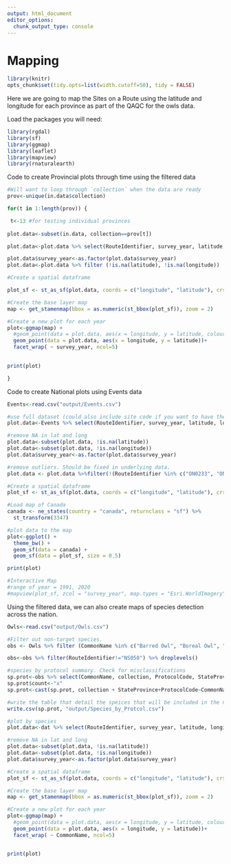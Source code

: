 ```yaml
---
output: html_document
editor_options: 
  chunk_output_type: console
---
```

# Mapping {#Map4}

```r

library(knitr)
opts_chunk$set(tidy.opts=list(width.cutoff=50), tidy = FALSE)

```

Here we are going to map the Sites on a Route using the latitude and longitude for each province as part of the QAQC for the owls data. 

Load the packages you will need: 
```r

library(rgdal)
library(sf)
library(ggmap)
library(leaflet)
library(mapview)
library(rnaturalearth)

```

Code to create Provincial plots through time using the filtered data

```r

#Will want to loop through `collection` when the data are ready
prov<-unique(in.data$collection)

for(t in 1:length(prov)) {

 t<-13 #for testing individual provinces
  
plot.data<-subset(in.data, collection==prov[t])

plot.data<-plot.data %>% select(RouteIdentifier, survey_year, latitude, longitude) %>% distinct()

plot.data$survey_year<-as.factor(plot.data$survey_year)
plot.data<-plot.data %>% filter (!is.na(latitude), !is.na(longitude))

#Create a spatial dataframe

plot_sf <- st_as_sf(plot.data, coords = c("longitude", "latitude"), crs = 4326)

#Create the base layer map
map <- get_stamenmap(bbox = as.numeric(st_bbox(plot_sf)), zoom = 2)

#Create a new plot for each year
plot<-ggmap(map) + 
  #geom_point(data = plot.data, aes(x = longitude, y = latitude, colour = survey_year))+
  geom_point(data = plot.data, aes(x = longitude, y = latitude))+
  facet_wrap( ~ survey_year, ncol=5)

  
print(plot)

}
```

Code to create National plots using Events data

```r

Events<-read.csv("output/Events.csv")

#use full dataset (could also include site code if you want to have the stop on the route shown. I don' think this is necessary at the national scale. Just one point per route)
plot.data<-Events %>% select(RouteIdentifier, survey_year, latitude, longitude) %>% distinct()

#remove NA in lat and long
plot.data<-subset(plot.data, !is.na(latitude)) 
plot.data<-subset(plot.data, !is.na(longitude)) 
plot.data$survey_year<-as.factor(plot.data$survey_year)

#remove outliers. Should be fixed in underlying data. 
plot.data <- plot.data %>%filter(!(RouteIdentifier %in% c("ON0233", "ON0328", "PE010", "QC062", "ON0099"))) %>% filter(latitude != "MB")

#Create a spatial dataframe
plot_sf <- st_as_sf(plot.data, coords = c("longitude", "latitude"), crs = 4326)

#Load map of Canada
canada <- ne_states(country = "canada", returnclass = "sf") %>%
  st_transform(3347)

#plot data to the map
plot<-ggplot() +
  theme_bw() +
  geom_sf(data = canada) +
  geom_sf(data = plot_sf, size = 0.5)

print(plot)

#Interactive Map
#range of year = 1991, 2020
#mapview(plot_sf, zcol = "survey_year", map.types = "Esri.WorldImagery")
```

Using the filtered data, we can also create maps of species detection across the nation. 

```r

Owls<-read.csv("output/Owls.csv")

#Filter out non-target species. 
obs <- Owls %>% filter (CommonName %in% c("Barred Owl", "Boreal Owl", "Great Gray Owl", "Great Horned Owl", "Northern Saw-whet Owl", "Eastern Screeh-Owl", "Western Screech-Owl", "Long-eared Owl", "Short-eared Owl", "Northern Hawk Owl", "Northern Pygmy-Owl", "Snowy Owl", "Barn Owl", "Flammulated Owl"))

obs<-obs %>% filter(RouteIdentifier!="NS050") %>% droplevels()

#species by protocol summary. Check for misclassifications
sp.prot<-obs %>% select(CommonName, collection, ProtocolCode, StateProvince) %>% distinct()
sp.prot$count<-"x"
sp.prot<-cast(sp.prot, collection + StateProvince+ProtocolCode~CommonName, value="count")

#write the table that detail the speices that will be included in the national assessment. 
write.csv(sp.prot, "output/Species_by_Protcol.csv")

#plot by species
plot.data<-dat %>% select(RouteIdentifier, survey_year, latitude, longitude, CommonName) %>% distinct()

#remove NA in lat and long
plot.data<-subset(plot.data, !is.na(latitude)) 
plot.data<-subset(plot.data, !is.na(longitude)) 
plot.data$survey_year<-as.factor(plot.data$survey_year)

#Create a spatial dataframe
plot_sf <- st_as_sf(plot.data, coords = c("longitude", "latitude"), crs = 4326)

#Create the base layer map
map <- get_stamenmap(bbox = as.numeric(st_bbox(plot_sf)), zoom = 2)

#Create a new plot for each year
plot<-ggmap(map) + 
  #geom_point(data = plot.data, aes(x = longitude, y = latitude, colour = survey_year))+
  geom_point(data = plot.data, aes(x = longitude, y = latitude))+
  facet_wrap( ~ CommonName, ncol=5)


print(plot)

```